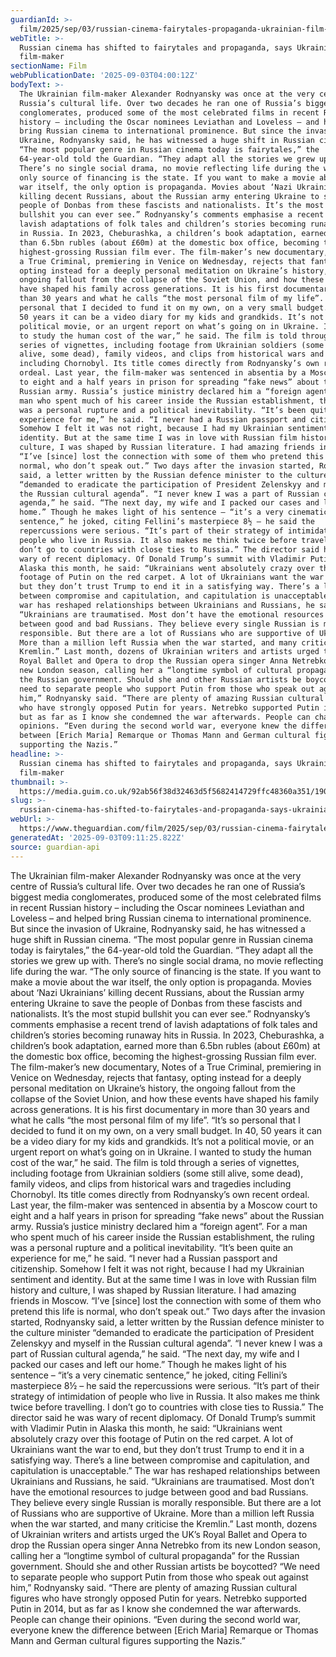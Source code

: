 ```yaml
---
guardianId: >-
  film/2025/sep/03/russian-cinema-fairytales-propaganda-ukrainian-film-maker-alexander-rodnyansky
webTitle: >-
  Russian cinema has shifted to fairytales and propaganda, says Ukrainian
  film-maker
sectionName: Film
webPublicationDate: '2025-09-03T04:00:12Z'
bodyText: >-
  The Ukrainian film-maker Alexander Rodnyansky was once at the very centre of
  Russia’s cultural life. Over two decades he ran one of Russia’s biggest media
  conglomerates, produced some of the most celebrated films in recent Russian
  history – including the Oscar nominees Leviathan and Loveless – and helped
  bring Russian cinema to international prominence. But since the invasion of
  Ukraine, Rodnyansky said, he has witnessed a huge shift in Russian cinema.
  “The most popular genre in Russian cinema today is fairytales,” the
  64-year-old told the Guardian. “They adapt all the stories we grew up with.
  There’s no single social drama, no movie reflecting life during the war. “The
  only source of financing is the state. If you want to make a movie about the
  war itself, the only option is propaganda. Movies about ‘Nazi Ukrainians’
  killing decent Russians, about the Russian army entering Ukraine to save the
  people of Donbas from these fascists and nationalists. It’s the most stupid
  bullshit you can ever see.” Rodnyansky’s comments emphasise a recent trend of
  lavish adaptations of folk tales and children’s stories becoming runaway hits
  in Russia. In 2023, Cheburashka, a children’s book adaptation, earned more
  than 6.5bn rubles (about £60m) at the domestic box office, becoming the
  highest-grossing Russian film ever. The film-maker’s new documentary, Notes of
  a True Criminal, premiering in Venice on Wednesday, rejects that fantasy,
  opting instead for a deeply personal meditation on Ukraine’s history, the
  ongoing fallout from the collapse of the Soviet Union, and how these events
  have shaped his family across generations. It is his first documentary in more
  than 30 years and what he calls “the most personal film of my life”. “It’s so
  personal that I decided to fund it on my own, on a very small budget. In 40,
  50 years it can be a video diary for my kids and grandkids. It’s not a
  political movie, or an urgent report on what’s going on in Ukraine. I wanted
  to study the human cost of the war,” he said. The film is told through a
  series of vignettes, including footage from Ukrainian soldiers (some still
  alive, some dead), family videos, and clips from historical wars and tragedies
  including Chornobyl. Its title comes directly from Rodnyansky’s own recent
  ordeal. Last year, the film-maker was sentenced in absentia by a Moscow court
  to eight and a half years in prison for spreading “fake news” about the
  Russian army. Russia’s justice ministry declared him a “foreign agent”. For a
  man who spent much of his career inside the Russian establishment, the ruling
  was a personal rupture and a political inevitability. “It’s been quite an
  experience for me,” he said. “I never had a Russian passport and citizenship.
  Somehow I felt it was not right, because I had my Ukrainian sentiment and
  identity. But at the same time I was in love with Russian film history and
  culture, I was shaped by Russian literature. I had amazing friends in Moscow.
  “I’ve [since] lost the connection with some of them who pretend this life is
  normal, who don’t speak out.” Two days after the invasion started, Rodnyansky
  said, a letter written by the Russian defence minister to the culture minister
  “demanded to eradicate the participation of President Zelenskyy and myself in
  the Russian cultural agenda”. “I never knew I was a part of Russian cultural
  agenda,” he said. “The next day, my wife and I packed our cases and left our
  home.” Though he makes light of his sentence – “it’s a very cinematic
  sentence,” he joked, citing Fellini’s masterpiece 8½ – he said the
  repercussions were serious. “It’s part of their strategy of intimidation of
  people who live in Russia. It also makes me think twice before travelling. I
  don’t go to countries with close ties to Russia.” The director said he was
  wary of recent diplomacy. Of Donald Trump’s summit with Vladimir Putin in
  Alaska this month, he said: “Ukrainians went absolutely crazy over this
  footage of Putin on the red carpet. A lot of Ukrainians want the war to end,
  but they don’t trust Trump to end it in a satisfying way. There’s a line
  between compromise and capitulation, and capitulation is unacceptable.” The
  war has reshaped relationships between Ukrainians and Russians, he said.
  “Ukrainians are traumatised. Most don’t have the emotional resources to judge
  between good and bad Russians. They believe every single Russian is morally
  responsible. But there are a lot of Russians who are supportive of Ukraine.
  More than a million left Russia when the war started, and many criticise the
  Kremlin.” Last month, dozens of Ukrainian writers and artists urged the UK’s
  Royal Ballet and Opera to drop the Russian opera singer Anna Netrebko from its
  new London season, calling her a “longtime symbol of cultural propaganda” for
  the Russian government. Should she and other Russian artists be boycotted? “We
  need to separate people who support Putin from those who speak out against
  him,” Rodnyansky said. “There are plenty of amazing Russian cultural figures
  who have strongly opposed Putin for years. Netrebko supported Putin in 2014,
  but as far as I know she condemned the war afterwards. People can change their
  opinions. “Even during the second world war, everyone knew the difference
  between [Erich Maria] Remarque or Thomas Mann and German cultural figures
  supporting the Nazis.”
headline: >-
  Russian cinema has shifted to fairytales and propaganda, says Ukrainian
  film-maker
thumbnail: >-
  https://media.guim.co.uk/92ab56f38d32463d5f5682414729ffc48360a351/190_838_2646_2115/500.jpg
slug: >-
  russian-cinema-has-shifted-to-fairytales-and-propaganda-says-ukrainian-film-maker
webUrl: >-
  https://www.theguardian.com/film/2025/sep/03/russian-cinema-fairytales-propaganda-ukrainian-film-maker-alexander-rodnyansky
generatedAt: '2025-09-03T09:11:25.822Z'
source: guardian-api
---
```

The Ukrainian film-maker Alexander Rodnyansky was once at the very centre of Russia’s cultural life. Over two decades he ran one of Russia’s biggest media conglomerates, produced some of the most celebrated films in recent Russian history – including the Oscar nominees Leviathan and Loveless – and helped bring Russian cinema to international prominence. But since the invasion of Ukraine, Rodnyansky said, he has witnessed a huge shift in Russian cinema. “The most popular genre in Russian cinema today is fairytales,” the 64-year-old told the Guardian. “They adapt all the stories we grew up with. There’s no single social drama, no movie reflecting life during the war. “The only source of financing is the state. If you want to make a movie about the war itself, the only option is propaganda. Movies about ‘Nazi Ukrainians’ killing decent Russians, about the Russian army entering Ukraine to save the people of Donbas from these fascists and nationalists. It’s the most stupid bullshit you can ever see.” Rodnyansky’s comments emphasise a recent trend of lavish adaptations of folk tales and children’s stories becoming runaway hits in Russia. In 2023, Cheburashka, a children’s book adaptation, earned more than 6.5bn rubles (about £60m) at the domestic box office, becoming the highest-grossing Russian film ever. The film-maker’s new documentary, Notes of a True Criminal, premiering in Venice on Wednesday, rejects that fantasy, opting instead for a deeply personal meditation on Ukraine’s history, the ongoing fallout from the collapse of the Soviet Union, and how these events have shaped his family across generations. It is his first documentary in more than 30 years and what he calls “the most personal film of my life”. “It’s so personal that I decided to fund it on my own, on a very small budget. In 40, 50 years it can be a video diary for my kids and grandkids. It’s not a political movie, or an urgent report on what’s going on in Ukraine. I wanted to study the human cost of the war,” he said. The film is told through a series of vignettes, including footage from Ukrainian soldiers (some still alive, some dead), family videos, and clips from historical wars and tragedies including Chornobyl. Its title comes directly from Rodnyansky’s own recent ordeal. Last year, the film-maker was sentenced in absentia by a Moscow court to eight and a half years in prison for spreading “fake news” about the Russian army. Russia’s justice ministry declared him a “foreign agent”. For a man who spent much of his career inside the Russian establishment, the ruling was a personal rupture and a political inevitability. “It’s been quite an experience for me,” he said. “I never had a Russian passport and citizenship. Somehow I felt it was not right, because I had my Ukrainian sentiment and identity. But at the same time I was in love with Russian film history and culture, I was shaped by Russian literature. I had amazing friends in Moscow. “I’ve [since] lost the connection with some of them who pretend this life is normal, who don’t speak out.” Two days after the invasion started, Rodnyansky said, a letter written by the Russian defence minister to the culture minister “demanded to eradicate the participation of President Zelenskyy and myself in the Russian cultural agenda”. “I never knew I was a part of Russian cultural agenda,” he said. “The next day, my wife and I packed our cases and left our home.” Though he makes light of his sentence – “it’s a very cinematic sentence,” he joked, citing Fellini’s masterpiece 8½ – he said the repercussions were serious. “It’s part of their strategy of intimidation of people who live in Russia. It also makes me think twice before travelling. I don’t go to countries with close ties to Russia.” The director said he was wary of recent diplomacy. Of Donald Trump’s summit with Vladimir Putin in Alaska this month, he said: “Ukrainians went absolutely crazy over this footage of Putin on the red carpet. A lot of Ukrainians want the war to end, but they don’t trust Trump to end it in a satisfying way. There’s a line between compromise and capitulation, and capitulation is unacceptable.” The war has reshaped relationships between Ukrainians and Russians, he said. “Ukrainians are traumatised. Most don’t have the emotional resources to judge between good and bad Russians. They believe every single Russian is morally responsible. But there are a lot of Russians who are supportive of Ukraine. More than a million left Russia when the war started, and many criticise the Kremlin.” Last month, dozens of Ukrainian writers and artists urged the UK’s Royal Ballet and Opera to drop the Russian opera singer Anna Netrebko from its new London season, calling her a “longtime symbol of cultural propaganda” for the Russian government. Should she and other Russian artists be boycotted? “We need to separate people who support Putin from those who speak out against him,” Rodnyansky said. “There are plenty of amazing Russian cultural figures who have strongly opposed Putin for years. Netrebko supported Putin in 2014, but as far as I know she condemned the war afterwards. People can change their opinions. “Even during the second world war, everyone knew the difference between [Erich Maria] Remarque or Thomas Mann and German cultural figures supporting the Nazis.”
